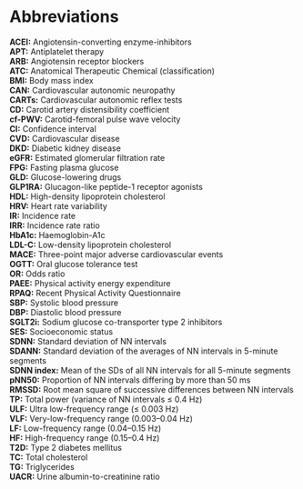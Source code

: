 # Abbreviations {.unnumbered}


**ACEI:** Angiotensin-converting enzyme-inhibitors  
**APT:** Antiplatelet therapy  
**ARB:** Angiotensin receptor blockers  
**ATC:** Anatomical Therapeutic Chemical (classification)  
**BMI:** Body mass index  
**CAN:** Cardiovascular autonomic neuropathy  
**CARTs:** Cardiovascular autonomic reflex tests    
**CD:** Carotid artery distensibility coefficient  
**cf-PWV:** Carotid-femoral pulse wave velocity  
**CI:** Confidence interval  
**CVD:** Cardiovascular disease  
**DKD:** Diabetic kidney disease  
**eGFR:** Estimated glomerular filtration rate  
**FPG:** Fasting plasma glucose  
**GLD:** Glucose-lowering drugs  
**GLP1RA:** Glucagon-like peptide-1 receptor agonists  
**HDL:** High-density lipoprotein cholesterol  
**HRV:** Heart rate variability  
**IR:** Incidence rate  
**IRR:** Incidence rate ratio  
**HbA1c:** Haemoglobin-A1c  
**LDL-C:** Low-density lipoprotein cholesterol  
**MACE:** Three-point major adverse cardiovascular events   
**OGTT:** Oral glucose tolerance test  
**OR:** Odds ratio  
**PAEE:** Physical activity energy expenditure  
**RPAQ:** Recent Physical Activity Questionnaire  
**SBP:** Systolic blood pressure  
**DBP:** Diastolic blood pressure  
**SGLT2i:** Sodium glucose co-transporter type 2 inhibitors  
**SES:** Socioeconomic status  
**SDNN:** Standard deviation of NN intervals  
**SDANN:** Standard deviation of the averages of NN intervals in 5-minute segments  
**SDNN index:** Mean of the SDs of all NN intervals for all 5-minute segments  
**pNN50:** Proportion of NN intervals differing by more than 50 ms  
**RMSSD:** Root mean square of successive differences between NN intervals  
**TP:** Total power (variance of NN intervals ≤ 0.4 Hz)  
**ULF:** Ultra low-frequency range (≤ 0.003 Hz)  
**VLF:** Very-low-frequency range (0.003–0.04 Hz)  
**LF:** Low-frequency range (0.04–0.15 Hz)  
**HF:** High-frequency range (0.15–0.4 Hz)  
**T2D:** Type 2 diabetes mellitus  
**TC:** Total cholesterol  
**TG:** Triglycerides  
**UACR:** Urine albumin-to-creatinine ratio  
